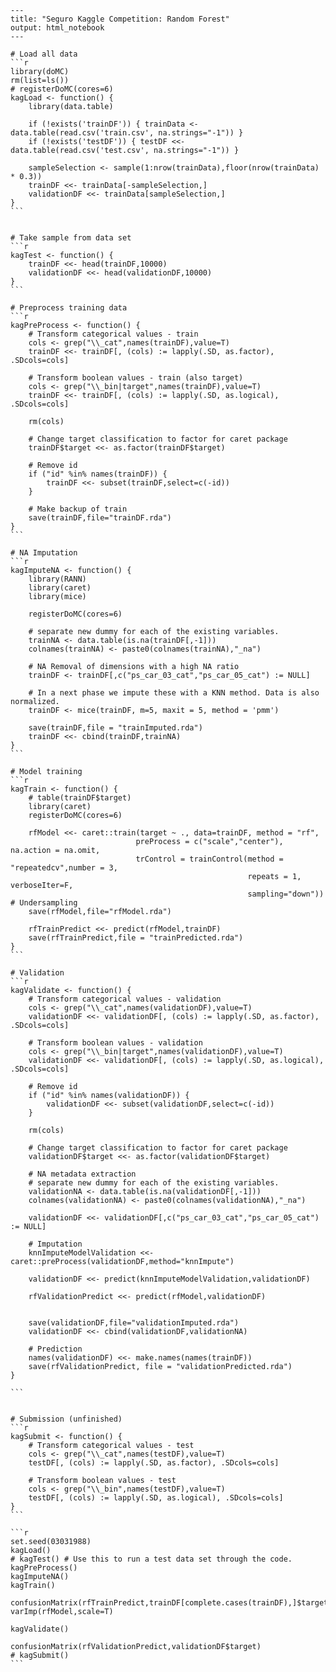     ---
    title: "Seguro Kaggle Competition: Random Forest"
    output: html_notebook
    ---
    
    # Load all data
    ```r
    library(doMC)
    rm(list=ls())
    # registerDoMC(cores=6)
    kagLoad <- function() {
        library(data.table)
        
        if (!exists('trainDF')) { trainData <- data.table(read.csv('train.csv', na.strings="-1")) }
        if (!exists('testDF')) { testDF <<- data.table(read.csv('test.csv', na.strings="-1")) }
        
        sampleSelection <- sample(1:nrow(trainData),floor(nrow(trainData) * 0.3))
        trainDF <<- trainData[-sampleSelection,]
        validationDF <<- trainData[sampleSelection,]
    }
    ```
    
    
    # Take sample from data set
    ```r
    kagTest <- function() {
        trainDF <<- head(trainDF,10000)
        validationDF <<- head(validationDF,10000)
    }
    ```
    
    # Preprocess training data
    ```r
    kagPreProcess <- function() {
        # Transform categorical values - train
        cols <- grep("\\_cat",names(trainDF),value=T)
        trainDF <<- trainDF[, (cols) := lapply(.SD, as.factor), .SDcols=cols]
        
        # Transform boolean values - train (also target)
        cols <- grep("\\_bin|target",names(trainDF),value=T)
        trainDF <<- trainDF[, (cols) := lapply(.SD, as.logical), .SDcols=cols]
        
        rm(cols)
        
        # Change target classification to factor for caret package
        trainDF$target <<- as.factor(trainDF$target)
        
        # Remove id
        if ("id" %in% names(trainDF)) {
            trainDF <<- subset(trainDF,select=c(-id))
        }
        
        # Make backup of train
        save(trainDF,file="trainDF.rda")
    }
    ```
    
    # NA Imputation
    ```r
    kagImputeNA <- function() {
        library(RANN)
        library(caret)
        library(mice)
        
        registerDoMC(cores=6)
                
        # separate new dummy for each of the existing variables.
        trainNA <- data.table(is.na(trainDF[,-1]))
        colnames(trainNA) <- paste0(colnames(trainNA),"_na")
    
        # NA Removal of dimensions with a high NA ratio
        trainDF <- trainDF[,c("ps_car_03_cat","ps_car_05_cat") := NULL]
        
        # In a next phase we impute these with a KNN method. Data is also normalized.
        trainDF <- mice(trainDF, m=5, maxit = 5, method = 'pmm')
        
        save(trainDF,file = "trainImputed.rda")
        trainDF <<- cbind(trainDF,trainNA)
    }
    ```
    
    # Model training
    ```r
    kagTrain <- function() {
        # table(trainDF$target)
        library(caret)
        registerDoMC(cores=6)
            
        rfModel <<- caret::train(target ~ ., data=trainDF, method = "rf", 
                                preProcess = c("scale","center"), na.action = na.omit,
                                trControl = trainControl(method = "repeatedcv",number = 3,
                                                         repeats = 1, verboseIter=F,
                                                         sampling="down")) # Undersampling
        save(rfModel,file="rfModel.rda")
        
        rfTrainPredict <<- predict(rfModel,trainDF)
        save(rfTrainPredict,file = "trainPredicted.rda")
    }
    ```
    
    # Validation
    ```r
    kagValidate <- function() {
        # Transform categorical values - validation
        cols <- grep("\\_cat",names(validationDF),value=T)
        validationDF <<- validationDF[, (cols) := lapply(.SD, as.factor), .SDcols=cols]
        
        # Transform boolean values - validation
        cols <- grep("\\_bin|target",names(validationDF),value=T)
        validationDF <<- validationDF[, (cols) := lapply(.SD, as.logical), .SDcols=cols]
        
        # Remove id
        if ("id" %in% names(validationDF)) {
            validationDF <<- subset(validationDF,select=c(-id))
        }
        
        rm(cols)
        
        # Change target classification to factor for caret package
        validationDF$target <<- as.factor(validationDF$target)
        
        # NA metadata extraction
        # separate new dummy for each of the existing variables.
        validationNA <- data.table(is.na(validationDF[,-1]))
        colnames(validationNA) <- paste0(colnames(validationNA),"_na")
        
        validationDF <<- validationDF[,c("ps_car_03_cat","ps_car_05_cat") := NULL]
        
        # Imputation
        knnImputeModelValidation <<- caret::preProcess(validationDF,method="knnImpute")
 
        validationDF <<- predict(knnImputeModelValidation,validationDF)
        
        rfValidationPredict <<- predict(rfModel,validationDF)
                
        
        save(validationDF,file="validationImputed.rda")
        validationDF <<- cbind(validationDF,validationNA)
        
        # Prediction
        names(validationDF) <<- make.names(names(trainDF))
        save(rfValidationPredict, file = "validationPredicted.rda")
    }
    
    ```
    
    
    # Submission (unfinished)
    ```r
    kagSubmit <- function() {
        # Transform categorical values - test
        cols <- grep("\\_cat",names(testDF),value=T)
        testDF[, (cols) := lapply(.SD, as.factor), .SDcols=cols]
        
        # Transform boolean values - test
        cols <- grep("\\_bin",names(testDF),value=T)
        testDF[, (cols) := lapply(.SD, as.logical), .SDcols=cols]
    }
    ```
    
    ```r
    set.seed(03031988)
    kagLoad()
    # kagTest() # Use this to run a test data set through the code.
    kagPreProcess()
    kagImputeNA()
    kagTrain()
    
    confusionMatrix(rfTrainPredict,trainDF[complete.cases(trainDF),]$target)
    varImp(rfModel,scale=T)
    
    kagValidate()
    
    confusionMatrix(rfValidationPredict,validationDF$target)
    # kagSubmit()
    ```